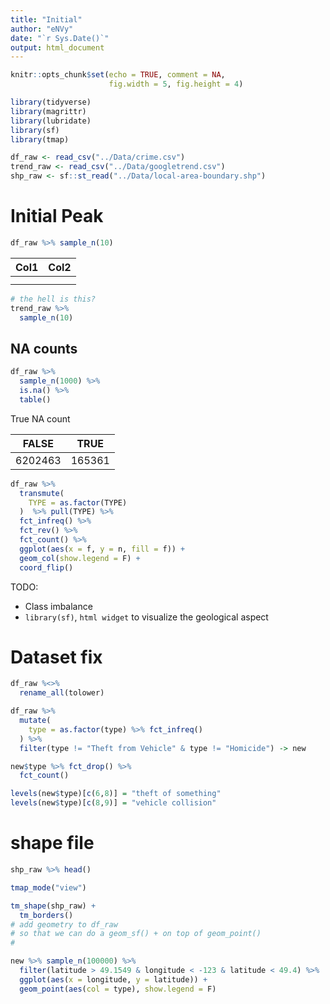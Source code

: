 ```yaml
---
title: "Initial"
author: "eNVy"
date: "`r Sys.Date()`"
output: html_document
---
```


```r
knitr::opts_chunk$set(echo = TRUE, comment = NA,
                      fig.width = 5, fig.height = 4)
```

```r
library(tidyverse)
library(magrittr)
library(lubridate)
library(sf)
library(tmap)

df_raw <- read_csv("../Data/crime.csv")
trend_raw <- read_csv("../Data/googletrend.csv")
shp_raw <- sf::st_read("../Data/local-area-boundary.shp")

```

# Initial Peak

```r
df_raw %>% sample_n(10)
```

| Col1 | Col2 |
|------|------|
|      |      |
|      |      |

```r
# the hell is this?
trend_raw %>% 
  sample_n(10)
```


## NA counts

```r
df_raw %>% 
  sample_n(1000) %>% 
  is.na() %>% 
  table()
```
True NA count

| FALSE | TRUE |
|-------|------|
|6202463|165361|


```r

df_raw %>% 
  transmute(
    TYPE = as.factor(TYPE)
  )  %>% pull(TYPE) %>% 
  fct_infreq() %>% 
  fct_rev() %>% 
  fct_count() %>% 
  ggplot(aes(x = f, y = n, fill = f)) + 
  geom_col(show.legend = F) +  
  coord_flip()
```

TODO:

-   Class imbalance
-   `library(sf)`, `html widget` to visualize the geological aspect

# Dataset fix

```r
df_raw %<>% 
  rename_all(tolower)
```



```r
df_raw %>% 
  mutate(
    type = as.factor(type) %>% fct_infreq()
  ) %>% 
  filter(type != "Theft from Vehicle" & type != "Homicide") -> new

new$type %>% fct_drop() %>% 
  fct_count()
```

```r
levels(new$type)[c(6,8)] = "theft of something"
levels(new$type)[c(8,9)] = "vehicle collision"

```

# shape file

```r
shp_raw %>% head()
```

```r
tmap_mode("view")

tm_shape(shp_raw) + 
  tm_borders() 
# add geometry to df_raw 
# so that we can do a geom_sf() + on top of geom_point()
# 
```


```r
new %>% sample_n(100000) %>% 
  filter(latitude > 49.1549 & longitude < -123 & latitude < 49.4) %>% 
  ggplot(aes(x = longitude, y = latitude)) + 
  geom_point(aes(col = type), show.legend = F)
```

